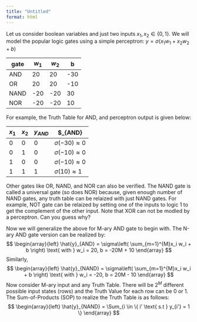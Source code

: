 ```yaml
---
title: "Untitled"
format: html
---
```


Let us consider boolean variables and just two inputs $x_1, x_2 \in \{0,1\}$. We will model the popular logic gates using a simple perceptron: $y = \sigma\left(x_1 w_1 + x_2 w_2 + b\right)$

| gate| $w_1$ | $w_2$ | b |
|-----|-----|-----|-----|
AND| 20 | 20 | -30 |
OR| 20 | 20 | -10 |
NAND| -20 | -20 | 30 |
NOR| -20 | -20 | 10 |

For example, the Truth Table for AND, and perceptron output is given below:

| $x_1$ | $x_2$ | $y_{AND}$ | $\hat{y}_{AND}  |
|-----|-----|-----|-----|
0| 0 | 0 | $\sigma(-30)\approx 0$ |
0| 1 | 0 | $\sigma(-10)\approx 0$ |
1| 0 | 0 | $\sigma(-10)\approx 0$ |
1| 1 | 1 | $\sigma(10)\approx 1$ |

Other gates like OR, NAND, and NOR can also be verified. The NAND gate is called a universal gate (so does NOR) because, given enough number of NAND gates, any truth table can be relaized with just NAND gates. For example, NOT gate can be relaized by setting one of the inputs to logic 1 to get the complement of the other input. Note that XOR can not be modled by a perceptron. Can you guess why?

Now we will generalize the above for M-ary AND gate to begin with. The N-ary AND gate version can be realized by:
$$
\begin{array}{left}
\hat{y}_{AND} = \sigma\left( \sum_{m=1}^{M}x_i w_i + b \right) \text{ with }   w_i = 20, b = -20M + 10
\end{array}
$$
Similarly,
$$
\begin{array}{left}
\hat{y}_{NAND} = \sigma\left( \sum_{m=1}^{M}x_i w_i + b \right) \text{ with }   w_i = -20, b = 20M - 10
\end{array}
$$
Now consider M-ary input and any Truth Table. There will be $2^M$ different possible input states (rows) and the Truth Value for each row can be 0 or 1. The Sum-of-Products (SOP) to realize the Truth Table is as follows:
$$
\begin{array}{left}
\hat{y}_{NAND} = \Sum_{i \in \{ i' \text{ s.t } y_{i'} = 1 \}
\end{array}
$$